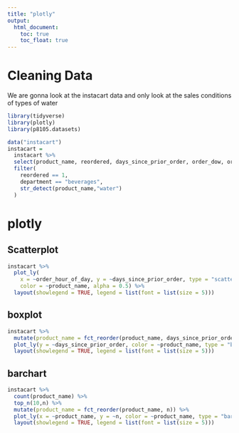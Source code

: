 ```yaml
---
title: "plotly"
output: 
  html_document:
    toc: true
    toc_float: true
---
```


# Cleaning Data

We are gonna look at the instacart data and only look at the sales conditions of types of water

```r
library(tidyverse)
library(plotly)
library(p8105.datasets)
```

```r
data("instacart")
instacart = 
  instacart %>%
  select(product_name, reordered, days_since_prior_order, order_dow, order_hour_of_day, department) %>%
  filter(
    reordered == 1,
    department == "beverages",
    str_detect(product_name,"water")
  )
```

# plotly

## Scatterplot
```r
instacart %>%
  plot_ly(
    x = ~order_hour_of_day, y = ~days_since_prior_order, type = "scatter", mode = "markers",
    color = ~product_name, alpha = 0.5) %>% 
  layout(showlegend = TRUE, legend = list(font = list(size = 5))) 
```


## boxplot

```r
instacart %>% 
  mutate(product_name = fct_reorder(product_name, days_since_prior_order)) %>%
  plot_ly(y = ~days_since_prior_order, color = ~product_name, type = "box", colors = "viridis") %>% 
  layout(showlegend = TRUE, legend = list(font = list(size = 5))) 
```


## barchart

```r
instacart %>% 
  count(product_name) %>% 
  top_n(10,n) %>% 
  mutate(product_name = fct_reorder(product_name, n)) %>% 
  plot_ly(x = ~product_name, y = ~n, color = ~product_name, type = "bar", colors = "viridis") %>% 
  layout(showlegend = TRUE, legend = list(font = list(size = 5))) 
```

